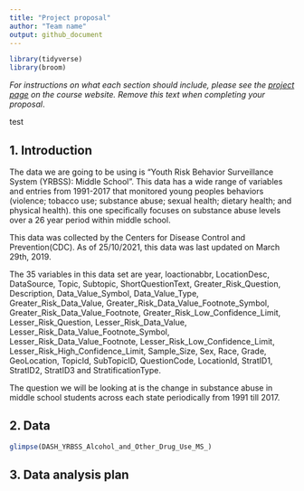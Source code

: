 ```yaml
---
title: "Project proposal"
author: "Team name"
output: github_document
---
```


```r
library(tidyverse)
library(broom)
```

*For instructions on what each section should include, please see the [project page](https://idsed.digital/assessments/project/#proposal) on the course website. Remove this text when completing your proposal*.

test

## 1. Introduction

The data we are going to be using is "Youth Risk Behavior Surveillance System (YRBSS): Middle School". This data has a wide range of variables and entries from 1991-2017 that monitored young peoples behaviors (violence; tobacco use; substance abuse; sexual health; dietary health; and physical health). this one specifically focuses on substance abuse levels over a 26 year period within middle school.

This data was collected by the Centers for Disease Control and Prevention(CDC). As of 25/10/2021, this data was last updated on March 29th, 2019. 

The 35 variables in this data set are year, loactionabbr, LocationDesc, DataSource, Topic, Subtopic, ShortQuestionText, Greater_Risk_Question, Description, Data_Value_Symbol, Data_Value_Type, Greater_Risk_Data_Value, Greater_Risk_Data_Value_Footnote_Symbol, Greater_Risk_Data_Value_Footnote, Greater_Risk_Low_Confidence_Limit, Lesser_Risk_Question,
Lesser_Risk_Data_Value, Lesser_Risk_Data_Value_Footnote_Symbol, Lesser_Risk_Data_Value_Footnote, Lesser_Risk_Low_Confidence_Limit, Lesser_Risk_High_Confidence_Limit, Sample_Size, Sex, Race, Grade, GeoLocation, TopicId, SubTopicID, QuestionCode, LocationId, StratID1, StratID2, StratID3 and StratificationType.

The question we will be looking at is the change in substance abuse in middle school students across each state periodically from 1991 till 2017. 

## 2. Data

```r
glimpse(DASH_YRBSS_Alcohol_and_Other_Drug_Use_MS_)
```

## 3. Data analysis plan



